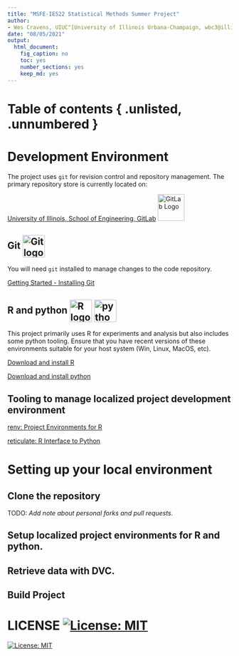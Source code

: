 ```yaml
---
title: "MSFE-IE522 Statistical Methods Summer Project"
author:
- Wes Cravens, UIUC^[University of Illinois Urbana-Champaign, wbc3@illinois.edu]; Wes Cravens, CMEG^[CME Group(CMEG), wes.cravens@cmegroup.com]; Prof. Liming Feng, UIUC^[UIUC, fenglm@illinois.edu]; \& Haifeng Zheng, CMEG^[CME Group, haifeng.zheng@cmegroup.com]
date: "08/05/2021"
output:
  html_document:
    fig_caption: no
    toc: yes
    number_sections: yes
    keep_md: yes
---
```


# Table of contents { .unlisted, .unnumbered }

# Development Environment

The project uses `git` for revision control and repository management.  The 
primary repository store is currently located on:

[University of Illinois, School of Engineering, GitLab](https://gitlab.engr.illinois.edu/wbc3/msfe-ie522-statistical-methods-summer-project)  ![GitLab Logo](https://about.gitlab.com/images/press/logo/svg/gitlab-logo-gray-rgb.svg){height=60px} 


## Git <img alt="Git logo" height="50px" style="vertical-align:middle" src="https://git-scm.com/images/logo@2x.png" />

You will need `git` installed to manage changes to the code repository.

[Getting Started - Installing Git](https://git-scm.com/book/en/v2/Getting-Started-Installing-Git)

## R and python <img alt="R logo" height="50px" style="vertical-align:middle" src="https://cloud.r-project.org/Rlogo.svg" /> <img alt="python logo" height="50px" style="vertical-align:middle" src="https://www.python.org/static/img/python-logo.png" />

This project primarily uses R for experiments and analysis but also includes
some python tooling.  Ensure that you have recent versions of these environments
suitable for your host system (Win, Linux, MacOS, etc).

[Download and install R](https://cloud.r-project.org/)

[Download and install python](https://www.python.org/downloads/)

## Tooling to manage localized project development environment

[renv: Project Environments for R](https://blog.rstudio.com/2019/11/06/renv-project-environments-for-r/) 

[reticulate: R Interface to Python](https://rstudio.github.io/reticulate/)

# Setting up your local environment

## Clone the repository

TODO: _Add note about personal forks and pull requests._

## Setup localized project environments for R and python.

## Retrieve data with DVC.

## Build Project

# LICENSE [![License: MIT](https://img.shields.io/badge/License-MIT-yellow.svg)](MIT.html)

[![License: MIT](https://img.shields.io/badge/License-MIT-yellow.svg)](MIT.html)


